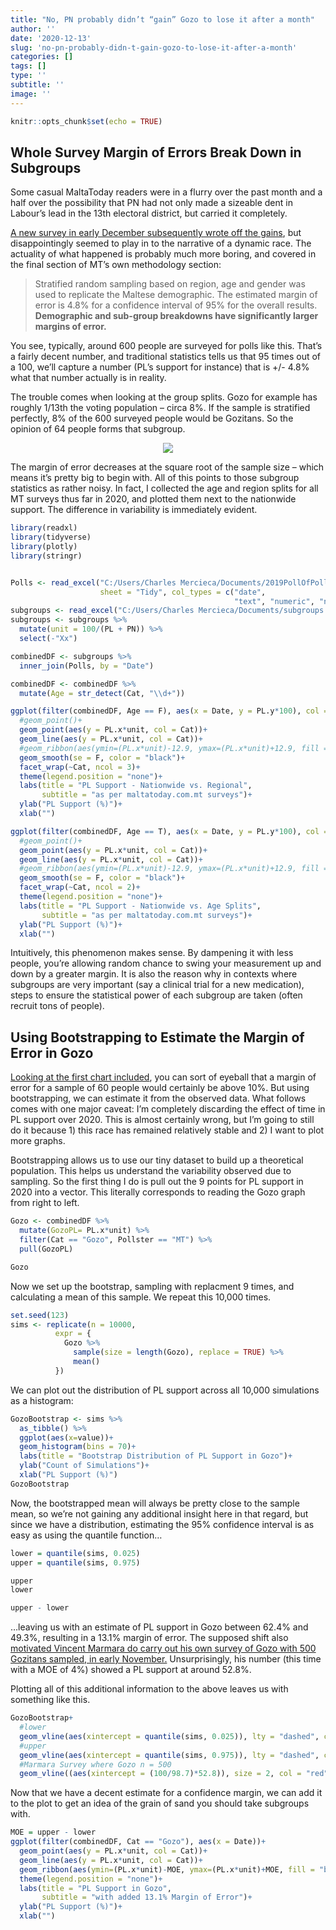 ```yaml
---
title: "No, PN probably didn’t “gain” Gozo to lose it after a month"
author: ''
date: '2020-12-13'
slug: 'no-pn-probably-didn-t-gain-gozo-to-lose-it-after-a-month'
categories: []
tags: []
type: ''
subtitle: ''
image: ''
---
```


```r
knitr::opts_chunk$set(echo = TRUE)
```

## Whole Survey Margin of Errors Break Down in Subgroups

Some casual MaltaToday readers were in a flurry over the past month and a half over the possibility that PN had not only made a sizeable dent in Labour’s lead in the 13th electoral district, but carried it completely. 

[A new survey in early December subsequently wrote off the gains](https://www.maltatoday.com.mt/news/data_and_surveys/106328/maltatoday_survey_grech_hits_low_point_abela_wins_back_gozo#.X9XqBthKg2x), but disappointingly seemed to play in to the narrative of a dynamic race. The actuality of what happened is probably much more boring, and covered in the final section of MT’s own methodology section:

>Stratified random sampling based on region, age and gender was used to replicate the Maltese demographic. The estimated margin of error is 4.8% for a confidence interval of 95% for the overall results. **Demographic and sub-group breakdowns have significantly larger margins of error.**

You see, typically, around 600 people are surveyed for polls like this. That’s a fairly decent number, and traditional statistics tells us that 95 times out of a 100, we’ll capture a number (PL’s support for instance) that is +/- 4.8% what that number actually is in reality. 

The trouble comes when looking at the group splits. Gozo for example has roughly 1/13th the voting population – circa 8%. If the sample is stratified perfectly, 8% of the 600 surveyed people would be Gozitans. So the opinion of 64 people forms that subgroup. 

<center>
![](https://online.stat.psu.edu/onlinecourses/sites/stat100/files/lesson04/me_vs_percent_plot.png)
</center>


The margin of error decreases at the square root of the sample size – which means it’s pretty big to begin with. All of this points to those subgroup statistics as rather noisy. In fact, I collected the age and region splits for all MT surveys thus far in 2020, and plotted them next to the nationwide support. The difference in variability is immediately evident. 


```r
library(readxl)
library(tidyverse)
library(plotly)
library(stringr)


Polls <- read_excel("C:/Users/Charles Mercieca/Documents/2019PollOfPolls.xlsx", 
                    sheet = "Tidy", col_types = c("date", 
                                                  "text", "numeric", "numeric"))
subgroups <- read_excel("C:/Users/Charles Mercieca/Documents/subgroups.xlsx")
subgroups <- subgroups %>% 
  mutate(unit = 100/(PL + PN)) %>% 
  select(-"Xx")

combinedDF <- subgroups %>% 
  inner_join(Polls, by = "Date")

combinedDF <- combinedDF %>% 
  mutate(Age = str_detect(Cat, "\\d+"))

ggplot(filter(combinedDF, Age == F), aes(x = Date, y = PL.y*100), col = "black")+
  #geom_point()+
  geom_point(aes(y = PL.x*unit, col = Cat))+
  geom_line(aes(y = PL.x*unit, col = Cat))+
  #geom_ribbon(aes(ymin=(PL.x*unit)-12.9, ymax=(PL.x*unit)+12.9, fill = "band"), alpha = 0.3)+
  geom_smooth(se = F, color = "black")+
  facet_wrap(~Cat, ncol = 3)+ 
  theme(legend.position = "none")+
  labs(title = "PL Support - Nationwide vs. Regional",
       subtitle = "as per maltatoday.com.mt surveys")+
  ylab("PL Support (%)")+
  xlab("")

ggplot(filter(combinedDF, Age == T), aes(x = Date, y = PL.y*100), col = "black")+
  #geom_point()+
  geom_point(aes(y = PL.x*unit, col = Cat))+
  geom_line(aes(y = PL.x*unit, col = Cat))+
  #geom_ribbon(aes(ymin=(PL.x*unit)-12.9, ymax=(PL.x*unit)+12.9, fill = "band"), alpha = 0.3)+
  geom_smooth(se = F, color = "black")+
  facet_wrap(~Cat, ncol = 2)+ 
  theme(legend.position = "none")+
  labs(title = "PL Support - Nationwide vs. Age Splits",
       subtitle = "as per maltatoday.com.mt surveys")+
  ylab("PL Support (%)")+
  xlab("")
```

Intuitively, this phenomenon makes sense. By dampening it with less people, you’re allowing random chance to swing your measurement up and down by a greater margin. It is also the reason why in contexts where subgroups are very important (say a clinical trial for a new medication), steps to ensure the statistical power of each subgroup are taken (often recruit tons of people).

## Using Bootstrapping to Estimate the Margin of Error in Gozo

[Looking at the first chart included]( https://online.stat.psu.edu/stat100/lesson/2/2.3), you can sort of eyeball that a margin of error for a sample of 60 people would certainly be above 10%. But using bootstrapping, we can estimate it from the observed data. What follows comes with one major caveat: I’m completely discarding the effect of time in PL support over 2020. This is almost certainly wrong, but I’m going to still do it because 1) this race has remained relatively stable and 2) I want to plot more graphs. 

Bootstrapping allows us to use our tiny dataset to build up a theoretical population. This helps us understand the variability observed due to sampling. So the first thing I do is pull out the 9 points for PL support in 2020 into a vector. This literally corresponds to reading the Gozo graph from right to left.

```r
Gozo <- combinedDF %>% 
  mutate(GozoPL= PL.x*unit) %>% 
  filter(Cat == "Gozo", Pollster == "MT") %>% 
  pull(GozoPL)

Gozo
```

Now we set up the bootstrap, sampling with replacment 9 times, and calculating a mean of this sample. We repeat this 10,000 times.

```r
set.seed(123)
sims <- replicate(n = 10000,
          expr = {
            Gozo %>% 
              sample(size = length(Gozo), replace = TRUE) %>% 
              mean()
          })
```

We can plot out the distribution of PL support across all 10,000 simulations as a histogram:

```r
GozoBootstrap <- sims %>% 
  as_tibble() %>% 
  ggplot(aes(x=value))+
  geom_histogram(bins = 70)+
  labs(title = "Bootstrap Distribution of PL Support in Gozo")+
  ylab("Count of Simulations")+
  xlab("PL Support (%)")
GozoBootstrap
```

Now, the bootstrapped mean will always be pretty close to the sample mean, so we're not gaining any additional insight here in that regard, but since we have a distribution, estimating the 95% confidence interval is as easy as using the quantile function...

```r
lower = quantile(sims, 0.025)
upper = quantile(sims, 0.975)

upper
lower

upper - lower
```

...leaving us with an estimate of PL support in Gozo between 62.4% and 49.3%, resulting in a 13.1% margin of error. The supposed shift also [motivated Vincent Marmara do carry out his own survey of Gozo with 500 Gozitans sampled, in early November.]( https://www.facebook.com/vmarmara/videos/649158199114045) Unsurprisingly, his number (this time with a MOE of 4%) showed a PL support at around 52.8%. 

Plotting all of this additional information to the above leaves us with something like this.

```r
GozoBootstrap+
  #lower
  geom_vline(aes(xintercept = quantile(sims, 0.025)), lty = "dashed", col = "blue")+
  #upper
  geom_vline(aes(xintercept = quantile(sims, 0.975)), lty = "dashed", col = "blue")+
  #Marmara Survey where Gozo n = 500
  geom_vline((aes(xintercept = (100/98.7)*52.8)), size = 2, col = "red" )
```

Now that we have a decent estimate for a confidence margin, we can add it to the plot to get an idea of the grain of sand you should take subgroups with.

```r
MOE = upper - lower
ggplot(filter(combinedDF, Cat == "Gozo"), aes(x = Date))+
  geom_point(aes(y = PL.x*unit, col = Cat))+
  geom_line(aes(y = PL.x*unit, col = Cat))+
  geom_ribbon(aes(ymin=(PL.x*unit)-MOE, ymax=(PL.x*unit)+MOE, fill = "band"), alpha = 0.3)+
  theme(legend.position = "none")+
  labs(title = "PL Support in Gozo",
       subtitle = "with added 13.1% Margin of Error")+
  ylab("PL Support (%)")+
  xlab("")
```
